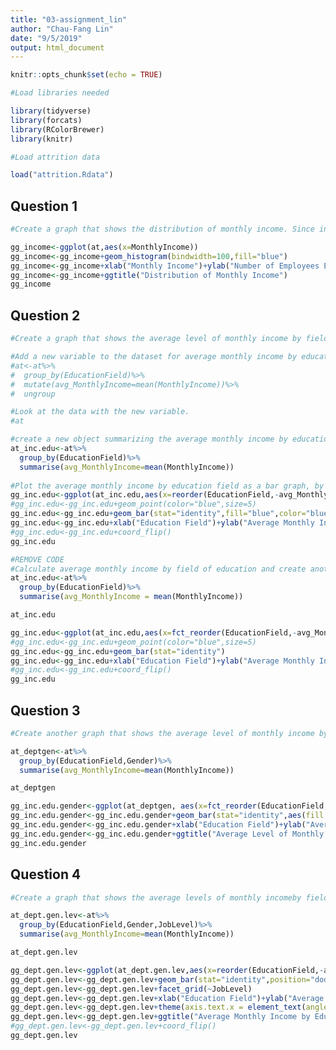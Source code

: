 ---
title: "03-assignment_lin"
author: "Chau-Fang Lin"
date: "9/5/2019"
output: html_document
---

```{r setup, include=FALSE}
knitr::opts_chunk$set(echo = TRUE)

#Load libraries needed

library(tidyverse)
library(forcats)
library(RColorBrewer)
library(knitr)

```


```{r}

#Load attrition data

load("attrition.Rdata")

```

## Question 1

```{r}

#Create a graph that shows the distribution of monthly income. Since income is a continuous variable, I will use a histogram for this univariate graph.

gg_income<-ggplot(at,aes(x=MonthlyIncome))
gg_income<-gg_income+geom_histogram(bindwidth=100,fill="blue")
gg_income<-gg_income+xlab("Monthly Income")+ylab("Number of Employees Earning Monthly Income")
gg_income<-gg_income+ggtitle("Distribution of Monthly Income")
gg_income

```


## Question 2

```{r}

#Create a graph that shows the average level of monthly income by field of education.

#Add a new variable to the dataset for average monthly income by education field ("avg_MonthlyIncome")
#at<-at%>%
#  group_by(EducationField)%>%
#  mutate(avg_MonthlyIncome=mean(MonthlyIncome))%>%
#  ungroup

#Look at the data with the new variable.
#at

#create a new object summarizing the average monthly income by education field.
at_inc.edu<-at%>%
  group_by(EducationField)%>%
  summarise(avg_MonthlyIncome=mean(MonthlyIncome))
  
#Plot the average monthly income by education field as a bar graph, by descending average monthly income.
gg_inc.edu<-ggplot(at_inc.edu,aes(x=reorder(EducationField,-avg_MonthlyIncome),y=avg_MonthlyIncome))
#gg_inc.edu<-gg_inc.edu+geom_point(color="blue",size=5)
gg_inc.edu<-gg_inc.edu+geom_bar(stat="identity",fill="blue",color="blue")
gg_inc.edu<-gg_inc.edu+xlab("Education Field")+ylab("Average Monthly Income")
#gg_inc.edu<-gg_inc.edu+coord_flip()
gg_inc.edu

```


```{r}


#REMOVE CODE
#Calculate average monthly income by field of education and create another variable "avg_MonthlyIncome" to store this data
at_inc.edu<-at%>%
  group_by(EducationField)%>%
  summarise(avg_MonthlyIncome = mean(MonthlyIncome))

at_inc.edu

gg_inc.edu<-ggplot(at_inc.edu,aes(x=fct_reorder(EducationField,-avg_MonthlyIncome),y=avg_MonthlyIncome))
#gg_inc.edu<-gg_inc.edu+geom_point(color="blue",size=5)
gg_inc.edu<-gg_inc.edu+geom_bar(stat="identity")
gg_inc.edu<-gg_inc.edu+xlab("Education Field")+ylab("Average Monthly Income")
#gg_inc.edu<-gg_inc.edu+coord_flip()
gg_inc.edu


```

## Question 3

```{r}

#Create another graph that shows the average level of monthly income by field of education and gender.

at_deptgen<-at%>%
  group_by(EducationField,Gender)%>%
  summarise(avg_MonthlyIncome=mean(MonthlyIncome))

at_deptgen

gg_inc.edu.gender<-ggplot(at_deptgen, aes(x=fct_reorder(EducationField,-avg_MonthlyIncome),y=avg_MonthlyIncome))
gg_inc.edu.gender<-gg_inc.edu.gender+geom_bar(stat="identity",aes(fill = Gender),position = "dodge")
gg_inc.edu.gender<-gg_inc.edu.gender+xlab("Education Field")+ylab("Average Monthly Income")
gg_inc.edu.gender<-gg_inc.edu.gender+ggtitle("Average Level of Monthly Income by Education Field and Gender")
gg_inc.edu.gender

```

## Question 4

```{r}

#Create a graph that shows the average levels of monthly incomeby field of education, gender, and job level (scale of 1-5, highest ranked employees as 5).

at_dept.gen.lev<-at%>%
  group_by(EducationField,Gender,JobLevel)%>%
  summarise(avg_MonthlyIncome=mean(MonthlyIncome))

at_dept.gen.lev

gg_dept.gen.lev<-ggplot(at_dept.gen.lev,aes(x=reorder(EducationField,-avg_MonthlyIncome),y=avg_MonthlyIncome,fill=Gender))
gg_dept.gen.lev<-gg_dept.gen.lev+geom_bar(stat="identity",position="dodge")
gg_dept.gen.lev<-gg_dept.gen.lev+facet_grid(~JobLevel)
gg_dept.gen.lev<-gg_dept.gen.lev+xlab("Education Field")+ylab("Average Monthly Income")
gg_dept.gen.lev<-gg_dept.gen.lev+theme(axis.text.x = element_text(angle = 60, hjust = 1))
gg_dept.gen.lev<-gg_dept.gen.lev+ggtitle("Average Monthly Income by Education Field, Gender, and Job Level")
#gg_dept.gen.lev<-gg_dept.gen.lev+coord_flip()
gg_dept.gen.lev


```

